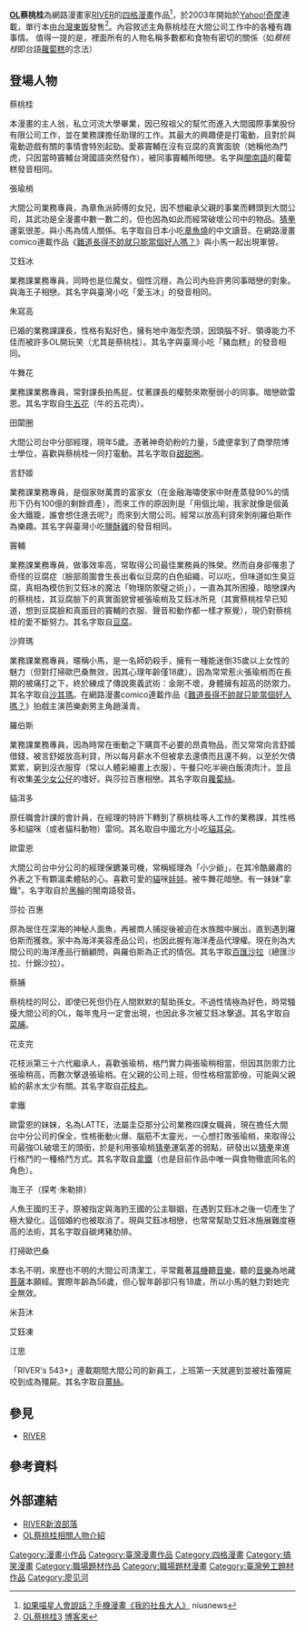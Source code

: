 {{Infobox animanga/Headerofja
|title= OL蔡桃桂
|image= OL Tsai Tao Kuei 2.jpg
|size= 279px
|caption= OL蔡桃桂2封面
|japanese= 
|english= 
|kana= 
|romaji= 
|genre= 喜劇
}}
{{Infobox animanga/Manga
|標題= 
|作者= [[RIVER|RIVER]]
|作畫= 
|出版社= [[台灣東販|台灣東販]]
|其他出版社= 
|連載雜誌= 
|label= 
|網路= [[Yahoo!奇摩|Yahoo!奇摩]]
|發售日= 2004年10月26日－ 
|開始= 
|結束= 
|開始日= 2003年
|結束日= 2021年
|冊數= 4
|話數= 
|其他= 
|版權=
}}
{{Infobox animanga/Footerofja}}
'''[[辦公室女職員|OL]]蔡桃桂'''為網路漫畫家[[RIVER|RIVER]]的[[四格漫畫|四格漫畫]]作品<ref>[http://www.niusnews.com/=P2sieij8 如果喵星人會說話？手機漫畫《我的社長大人》] {{Wayback|url=http://www.niusnews.com/=P2sieij8 |date=20161111202850 }}niusnews{{zh-tw}}</ref>，於2003年開始於[[Yahoo!奇摩|Yahoo!奇摩]]連載，單行本由[[台灣東販|台灣東販]]發售<ref>[http://www.books.com.tw/products/0010426028 OL蔡桃桂3] {{Wayback|url=http://www.books.com.tw/products/0010426028 |date=20161111202504 }}[[博客來|博客來]]{{zh-tw}}</ref>。內容敘述主角蔡桃桂在大間公司工作中的各種有趣事情。
值得一提的是，裡面所有的人物名稱多數都和食物有密切的關係（如''蔡桃桂''即台語[[蘿蔔糕|蘿蔔糕]]的念法）

== 登場人物 ==
;蔡桃桂
本漫畫的主人翁，私立河流大學畢業，因已歿祖父的幫忙而進入大間國際事業股份有限公司工作，並在業務課擔任助理的工作。其最大的興趣便是打電動，且對於與電動遊戲有關的事情會特別起勁。愛慕竇輔在沒有豆腐的真實面貌（她稱他為鬥虎，只因當時竇輔台灣國語突然發作），被同事竇輔所暗戀。名字與[[閩南語|閩南語]]的蘿蔔糕發音相同。

;張瑜梢
大間公司業務專員，為章魚派師傅的女兒，因不想繼承父親的事業而轉頭到大間公司，其武功是全漫畫中數一數二的，但也因為如此而經常破壞公司中的物品。[[猜拳|猜拳]]運氣很差。與小馬為情人關係。名字取自日本小吃[[章魚燒|章魚燒]]的中文讀音。在網路漫畫comico連載作品《[[難道長得不帥就只能當個好人嗎？|難道長得不帥就只能當個好人嗎？]]》與小馬一起出現軍營。

;艾鈺冰
業務課業務專員，同時也是位魔女，個性沉穩，為公司內些許男同事暗戀的對象。與海王子相戀。其名字與臺灣小吃「愛玉冰」的發音相同。

;朱寫高
已婚的業務課課長，性格有點好色，擁有地中海型禿頭，因頭腦不好、領導能力不佳而被許多OL開玩笑（尤其是蔡桃桂）。其名字與臺灣小吃「豬血糕」的發音相同。

;牛舞花
業務課業務專員，常對課長拍馬屁，仗著課長的權勢來欺壓弱小的同事。暗戀歐雷恩。其名字取自[[牛五花|牛五花]]（牛的五花肉）。

;田闐圈
大間公司台中分部經理，現年5歲。憑著神奇奶粉的力量，5歲便拿到了商學院博士學位，喜歡與蔡桃桂一同打電動。其名字取自[[甜甜圈|甜甜圈]]。

;言舒姬
業務課業務專員，是個家財萬貫的富家女（在金融海嘯使家中財產蒸發90%的情形下仍有100億的剩餘資產），而來工作的原因則是「用個比喻，我家就像是個黃金大鐵籠，誰會想住進去呢?」而來到大間公司。經常以放高利貸來剝削羅伯斯作為樂趣。其名字與臺灣小吃[[鹽酥雞|鹽酥雞]]的發音相同。

;竇輔
業務課業務專員，做事效率高，常取得公司最佳業務員的殊榮。然而自身卻罹患了奇怪的豆腐症（臉部周圍會生長出看似豆腐的白色組織，可以吃，但味道如生臭豆腐，真相為模仿到艾鈺冰的魔法「物理防禦璧之術」），一直為其所困擾，暗戀課內的蔡桃桂，其豆腐臉下的真實面貌曾被張瑜梢及艾鈺冰所見（其實蔡桃桂早已知道，想到豆腐臉和真面目的竇輔的衣服、聲音和動作都一樣才察覺），現仍對蔡桃桂的愛不斷努力。其名字取自[[豆腐|豆腐]]。

;沙齊瑪
業務課業務專員，暱稱小馬，是一名師奶殺手，擁有一種能迷倒35歲以上女性的魅力（但對打掃歐巴桑無效，因其心理年齡僅18歲）。因為常常惹火張瑜梢而在長期的被痛打之下，終於練成了傳說奧義武術：金剛不壞，身體擁有超高的防禦力。其名字取自[[沙其馬|沙其瑪]]。在網路漫畫comico連載作品《[[難道長得不帥就只能當個好人嗎？|難道長得不帥就只能當個好人嗎？]]》拍戲主演芭樂劇男主角趙漢青。

;羅伯斯
業務課業務專員，因為時常在衝動之下購買不必要的昂貴物品，而又常常向言舒姬借錢，被言舒姬放高利貸，所以每月薪水不但被拿去還債而且還不夠，以至於欠債累累，窮到沒衣服穿（常以人體彩繪畫上衣服），午餐只吃半碗白飯澆肉汁。並且有收集[[美少女|美少女]][[公仔|公仔]]的嗜好。與莎拉百惠相戀。其名字取自[[蘿蔔絲|蘿蔔絲]]。

;貓洱多
原任職會計課的會計員，在經理的特許下轉到了蔡桃桂等人工作的業務課，其性格多和貓咪（或者貓科動物）雷同。其名取自中國北方小吃[[貓耳朵|貓耳朵]]。

;歐雷恩
大間公司台中分公司的經理保鑣兼司機，常稱經理為「小少爺」，在其冷酷嚴肅的外表之下有顆溫柔體貼的心。喜歡可愛的[[貓|貓]]咪[[娃娃|娃娃]]。被牛舞花暗戀。有一妹妹"拿鐵"。名字取自於[[黑輪|黑輪]]的閩南語發音。

;莎拉·百惠
原為居住在深海的神秘人面魚，再被商人捕捉後被迫在水族館中展出，直到遇到羅伯斯而獲救。家中為海洋美容產品公司，也因此握有海洋產品代理權。現在則為大間公司的海洋產品行銷顧問，與羅伯斯為正式的情侶。其名字取[[百匯沙拉|百匯沙拉]]（總匯沙拉、什錦沙拉）。

;蔡脯
蔡桃桂的阿公，即使已死但仍在人間默默的幫助孫女。不過性情極為好色，時常騷擾大間公司的OL，每年鬼月一定會出現，也因此多次被艾鈺冰擊退。其名字取自[[菜脯|菜脯]]。

;花支完
花枝派第三十六代繼承人，喜歡張瑜梢，格鬥實力與張瑜稍相當，但因其防禦力比張瑜稍高，而數次擊退張瑜梢。在父親的公司上班，但性格相當節儉，可能與父親給的薪水太少有關。其名字取自[[花枝丸|花枝丸]]。

;拿鐵
歐雷恩的妹妹，名為LATTE，法屬圭亞那分公司業務四課女職員，現在擔任大間台中分公司的保全，性格衝動火爆、腦筋不太靈光，一心想打敗張瑜梢，來取得公司最強OL破壞王的頭銜，於是利用張瑜梢[[猜拳|猜拳]]運氣差的弱點，研發出以[[猜拳|猜拳]]來進行格鬥的一種格鬥方式。其名字取自[[拿鐵|拿鐵]]（也是目前作品中唯一與食物徹底同名的角色）。

;海王子（探考‧朱勒排）
人魚王國的王子，原被指定與海豹王國的公主聯姻，在遇到艾鈺冰之後一切產生了極大變化，這個婚約也被取消了。現與艾鈺冰相戀，也常常幫助艾鈺冰施展難度極高的法術，其名字取自碳烤豬肋排。

;打掃歐巴桑
本名不明，來歷也不明的大間公司清潔工，平常戴著[[耳機|耳機]]聽[[音樂|音樂]]，聽的[[音樂|音樂]]為地藏[[菩薩|菩薩]]本願經。實際年齡為56歲，但心智年齡卻只有18歲，所以小馬的魅力對她完全無效。

;米苔沐

;艾鈺凍

;江思
「RIVER's 543+」連載期間大間公司的新員工，上班第一天就遲到並被社畜殭屍咬到成為殭屍。其名字取自[[薑絲|薑絲]]。

== 參見 ==
*[[廖見河|RIVER]]

== 參考資料 ==
{{reflist}}

== 外部連結 ==
*[http://blog.sina.com.tw/river/ RIVER新浪部落]{{Wayback|url=http://blog.sina.com.tw/river/ |date=20090330101504 }}
*[https://archive.is/20080913120929/http://homepage11.seed.net.tw/web@1/timmyse2/543/OL_2006/OL_2008_07.htm OL蔡桃桂相關人物介紹]

[[Category:漫畫小作品|Category:漫畫小作品]]
[[Category:臺灣漫畫作品|Category:臺灣漫畫作品]]
[[Category:四格漫畫|Category:四格漫畫]]
[[Category:搞笑漫畫|Category:搞笑漫畫]]
[[Category:職場題材作品|Category:職場題材作品]]
[[Category:職場題材漫畫|Category:職場題材漫畫]]
[[Category:臺灣勞工題材作品|Category:臺灣勞工題材作品]]
[[Category:廖见河|Category:廖见河]]